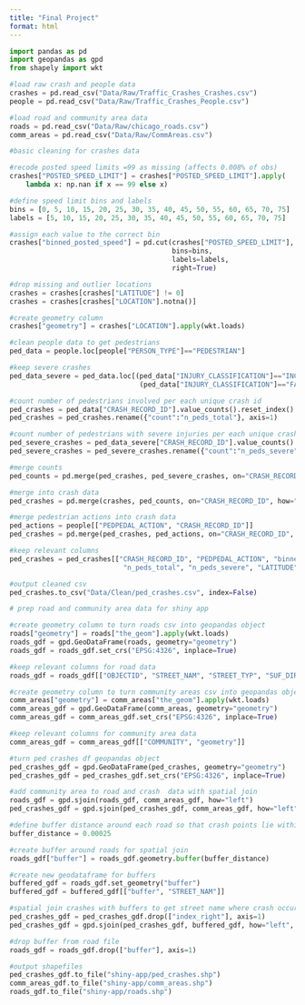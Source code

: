 ```yaml
---
title: "Final Project"
format: html
---
```



```python
import pandas as pd
import geopandas as gpd
from shapely import wkt

#load raw crash and people data
crashes = pd.read_csv("Data/Raw/Traffic_Crashes_Crashes.csv")
people = pd.read_csv("Data/Raw/Traffic_Crashes_People.csv")

#load road and community area data
roads = pd.read_csv("Data/Raw/chicago_roads.csv")
comm_areas = pd.read_csv("Data/Raw/CommAreas.csv")
```

```python
#basic cleaning for crashes data

#recode posted speed limits =99 as missing (affects 0.008% of obs)
crashes["POSTED_SPEED_LIMIT"] = crashes["POSTED_SPEED_LIMIT"].apply(
    lambda x: np.nan if x == 99 else x)

#define speed limit bins and labels
bins = [0, 5, 10, 15, 20, 25, 30, 35, 40, 45, 50, 55, 60, 65, 70, 75]
labels = [5, 10, 15, 20, 25, 30, 35, 40, 45, 50, 55, 60, 65, 70, 75]

#assign each value to the correct bin
crashes["binned_posted_speed"] = pd.cut(crashes["POSTED_SPEED_LIMIT"], 
                                        bins=bins, 
                                        labels=labels, 
                                        right=True)

#drop missing and outlier locations
crashes = crashes[crashes["LATITUDE"] != 0]
crashes = crashes[crashes["LOCATION"].notna()]

#create geometry column
crashes["geometry"] = crashes["LOCATION"].apply(wkt.loads)
```

```python
#clean people data to get pedestrians
ped_data = people.loc[people["PERSON_TYPE"]=="PEDESTRIAN"]

#keep severe crashes
ped_data_severe = ped_data.loc[(ped_data["INJURY_CLASSIFICATION"]=="INCAPACITATING INJURY") |
                                (ped_data["INJURY_CLASSIFICATION"]=="FATAL")]

#count number of pedestrians involved per each unique crash id
ped_crashes = ped_data["CRASH_RECORD_ID"].value_counts().reset_index()
ped_crashes = ped_crashes.rename({"count":"n_peds_total"}, axis=1)

#count number of pedestrians with severe injuries per each unique crash id
ped_severe_crashes = ped_data_severe["CRASH_RECORD_ID"].value_counts().reset_index()
ped_severe_crashes = ped_severe_crashes.rename({"count":"n_peds_severe"}, axis=1)

#merge counts
ped_counts = pd.merge(ped_crashes, ped_severe_crashes, on="CRASH_RECORD_ID", how="left")

#merge into crash data
ped_crashes = pd.merge(crashes, ped_counts, on="CRASH_RECORD_ID", how="inner")

#merge pedestrian actions into crash data
ped_actions = people[["PEDPEDAL_ACTION", "CRASH_RECORD_ID"]]
ped_crashes = pd.merge(ped_crashes, ped_actions, on="CRASH_RECORD_ID", how="left")

#keep relevant columns 
ped_crashes = ped_crashes[["CRASH_RECORD_ID", "PEDPEDAL_ACTION", "binned_posted_speed",
                            "n_peds_total", "n_peds_severe", "LATITUDE", "LONGITUDE", "geometry"]]

#output cleaned csv
ped_crashes.to_csv("Data/Clean/ped_crashes.csv", index=False)
```


```python
# prep road and community area data for shiny app

#create geometry column to turn roads csv into geopandas object
roads["geometry"] = roads["the_geom"].apply(wkt.loads)
roads_gdf = gpd.GeoDataFrame(roads, geometry="geometry")
roads_gdf = roads_gdf.set_crs("EPSG:4326", inplace=True)

#keep relevant columns for road data
roads_gdf = roads_gdf[["OBJECTID", "STREET_NAM", "STREET_TYP", "SUF_DIR", "STREETNAME", "geometry"]]

#create geometry column to turn community areas csv into geopandas object
comm_areas["geometry"] = comm_areas["the_geom"].apply(wkt.loads)
comm_areas_gdf = gpd.GeoDataFrame(comm_areas, geometry="geometry")
comm_areas_gdf = comm_areas_gdf.set_crs("EPSG:4326", inplace=True)

#keep relevant columns for community area data
comm_areas_gdf = comm_areas_gdf[["COMMUNITY", "geometry"]]

#turn ped crashes df geopandas object
ped_crashes_gdf = gpd.GeoDataFrame(ped_crashes, geometry="geometry")
ped_crashes_gdf = ped_crashes_gdf.set_crs("EPSG:4326", inplace=True)

#add community area to road and crash  data with spatial join
roads_gdf = gpd.sjoin(roads_gdf, comm_areas_gdf, how="left")
ped_crashes_gdf = gpd.sjoin(ped_crashes_gdf, comm_areas_gdf, how="left")
```

```python
#define buffer distance around each road so that crash points lie within buffer
buffer_distance = 0.00025

#create buffer around roads for spatial join
roads_gdf["buffer"] = roads_gdf.geometry.buffer(buffer_distance)

#create new geodataframe for buffers
buffered_gdf = roads_gdf.set_geometry("buffer")
buffered_gdf = buffered_gdf[["buffer", "STREET_NAM"]]

#spatial join crashes with buffers to get street name where crash occured
ped_crashes_gdf = ped_crashes_gdf.drop(["index_right"], axis=1)
ped_crashes_gdf = gpd.sjoin(ped_crashes_gdf, buffered_gdf, how="left", predicate="within")

#drop buffer from road file
roads_gdf = roads_gdf.drop(["buffer"], axis=1)
```

```python
#output shapefiles
ped_crashes_gdf.to_file("shiny-app/ped_crashes.shp")
comm_areas_gdf.to_file("shiny-app/comm_areas.shp")
roads_gdf.to_file("shiny-app/roads.shp")
```
